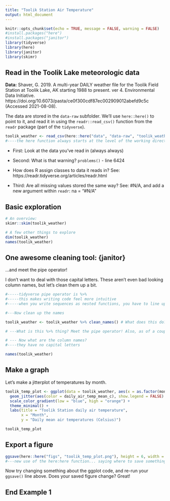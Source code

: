 ```yaml
---
title: "Toolik Station Air Temperature"
output: html_document
---
```


```r
knitr::opts_chunk$set(echo = TRUE, message = FALSE, warning = FALSE)
#install.packages("here")
#install.packages("janitor")
library(tidyverse)
library(here)
library(janitor)
library(skimr)
```

## Read in the Toolik Lake meteorologic data

**Data:** Shaver, G. 2019. A multi-year DAILY weather file for the Toolik Field Station at Toolik Lake, AK starting 1988 to present. ver 4. Environmental Data Initiative. https://doi.org/10.6073/pasta/ce0f300cdf87ec002909012abefd9c5c (Accessed 2021-08-08).

The data are stored in the `data-raw` subfolder. We'll use `here::here()` to point to it, and read it in using the `readr::read_csv()` function from the `readr` package (part of the `tidyverse`). 

```r
toolik_weather <- read_csv(here::here("data", "data-raw", "toolik_weather.csv"))
#----the here function always starts at the level of the working directory, which is the Rproject file... so all you have to say is, first look in data, then data raw, and then theres the csv folder in there
```


- First: Look at the data you've read in (always always)

- Second: What is that warning? `problems()` - line 6424

- How does R assign classes to data it reads in? See: https://readr.tidyverse.org/articles/readr.html

- Third: Are all missing values stored the same way? See: #N/A, and add a new argument within `readr`: na = "#N/A"


## Basic exploration

```r
# An overview:
skimr::skim(toolik_weather)

# A few other things to explore
dim(toolik_weather)
names(toolik_weather)
```

## One awesome cleaning tool: {janitor}

...and meet the pipe operator!

I don't want to deal with those capital letters. These aren't even bad looking column names, but let's clean them up a bit. 

```r
#-----tidyverse pipe operator is %>% 
#-----this makes writing code feel more intuitive 
#-----when you write sequences as nested functions, you have to line up the parenthesis, looks like everything is happening backwards, and can quickly become really hard to understand... pipe operator lets us do the exact same thing but write the steps in the order that they actually happen YAY

#---Now clean up the names 

toolik_weather <- toolik_weather %>% clean_names() # What does this do? Say it in words.

# ---What is this %>% thing? Meet the pipe operator! Also, as of a couple months ago, |> is a native pipe operator (versus %>%, which comes along with the tidyverse)

# --- Now what are the column names?
#----they have no capital letters
```

```r
names(toolik_weather)
```

## Make a graph

Let's make a jitterplot of temperatures by month. 


```r
toolik_temp_plot <- ggplot(data = toolik_weather, aes(x = as.factor(month), y = daily_air_temp_mean_c)) +
  geom_jitter(aes(color = daily_air_temp_mean_c), show.legend = FALSE) +
  scale_color_gradient(low = "blue", high = "orange") +
  theme_minimal() +
  labs(title = "Toolik Station daily air temperature",
       x = "Month",
       y = "Daily mean air temperatures (Celsius)")

toolik_temp_plot
```

## Export a figure

```r
ggsave(here::here("figs", "toolik_temp_plot.png"), height = 6, width = 7)
#---new use of the here:here function... saying where to save something rather than where to pull something from 

```

Now try changing something about the ggplot code, and re-run your `ggsave()` line above. Does your saved figure change? Great! 

## End Example 1
